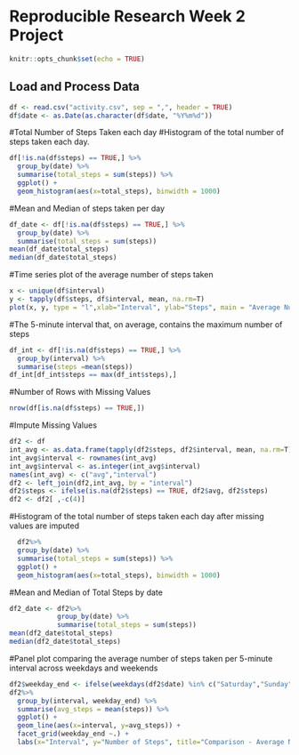 Reproducible Research Week 2 Project
=========================================
```{r setup, include=FALSE}
knitr::opts_chunk$set(echo = TRUE)
```

## Load and Process Data

```{r}
df <- read.csv("activity.csv", sep = ",", header = TRUE)
df$date <- as.Date(as.character(df$date, "%Y%m%d"))
```


#Total Number of Steps Taken each day
#Histogram of the total number of steps taken each day.
```{r}
df[!is.na(df$steps) == TRUE,] %>% 
  group_by(date) %>% 
  summarise(total_steps = sum(steps)) %>% 
  ggplot() +
  geom_histogram(aes(x=total_steps), binwidth = 1000)
```

#Mean and Median of steps taken per day
```{r}
df_date <- df[!is.na(df$steps) == TRUE,] %>% 
  group_by(date) %>% 
  summarise(total_steps = sum(steps))  
mean(df_date$total_steps)
median(df_date$total_steps)
```

#Time series plot of the average number of steps taken
```{r}
x <- unique(df$interval)
y <- tapply(df$steps, df$interval, mean, na.rm=T)
plot(x, y, type = "l",xlab="Interval", ylab="Steps", main = "Average Number of Steps taken in 5-min Intervals")
```

#The 5-minute interval that, on average, contains the maximum number of steps
```{r}
df_int <- df[!is.na(df$steps) == TRUE,] %>% 
  group_by(interval) %>% 
  summarise(steps =mean(steps))
df_int[df_int$steps == max(df_int$steps),]
```

#Number of Rows with Missing Values
```{r}
nrow(df[is.na(df$steps) == TRUE,])
```

#Impute Missing Values
```{r}
df2 <- df
int_avg <- as.data.frame(tapply(df2$steps, df2$interval, mean, na.rm=T))
int_avg$interval <- rownames(int_avg)
int_avg$interval <- as.integer(int_avg$interval)
names(int_avg) <- c("avg","interval")
df2 <- left_join(df2,int_avg, by = "interval")
df2$steps <- ifelse(is.na(df2$steps) == TRUE, df2$avg, df2$steps)
df2 <- df2[ ,-c(4)]
```

#Histogram of the total number of steps taken each day after missing values are imputed 
```{r}
  df2%>% 
  group_by(date) %>% 
  summarise(total_steps = sum(steps)) %>% 
  ggplot() +
  geom_histogram(aes(x=total_steps), binwidth = 1000)
```

#Mean and Median of Total Steps by date
```{r}
df2_date <- df2%>% 
            group_by(date) %>% 
            summarise(total_steps = sum(steps)) 
mean(df2_date$total_steps)
median(df2_date$total_steps)
```

#Panel plot comparing the average number of steps taken per 5-minute interval across weekdays and weekends
```{r}
df2$weekday_end <- ifelse(weekdays(df2$date) %in% c("Saturday","Sunday"), "weekend", "weekday")
df2%>% 
  group_by(interval, weekday_end) %>% 
  summarise(avg_steps = mean(steps)) %>% 
  ggplot() +
  geom_line(aes(x=interval, y=avg_steps)) +
  facet_grid(weekday_end ~.) +
  labs(x="Interval", y="Number of Steps", title="Comparison - Average Number of Steps in each Interval")
```





